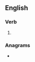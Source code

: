 ==English==

===Verb===
{{head|en|verb form}}

# {{en-third-person singular of|undersign}}

===Anagrams===
* {{anagrams|en|sunderings|undersings|undressing}}
